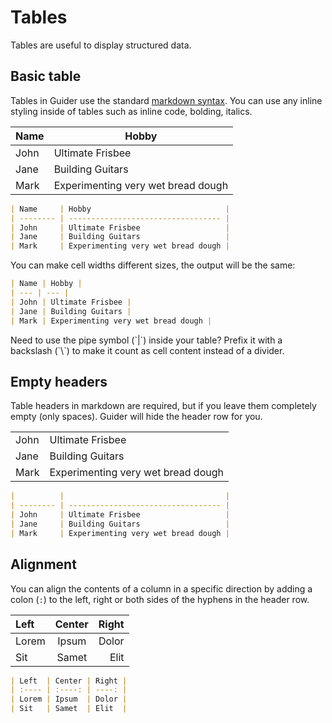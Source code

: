 # Tables

Tables are useful to display structured data.


## Basic table

Tables in Guider use the standard [markdown syntax](https://www.markdownguide.org/extended-syntax/#tables). You can use any inline styling
inside of tables such as inline code, bolding, italics.

| Name     | Hobby                              |
| -------- | ---------------------------------- |
| John     | Ultimate Frisbee                   |
| Jane     | Building Guitars                   |
| Mark     | Experimenting very wet bread dough |

```md
| Name     | Hobby                              |
| -------- | ---------------------------------- |
| John     | Ultimate Frisbee                   |
| Jane     | Building Guitars                   |
| Mark     | Experimenting very wet bread dough |
```

You can make cell widths different sizes, the output will be the same:

```md
| Name | Hobby |
| --- | --- |
| John | Ultimate Frisbee |
| Jane | Building Guitars |
| Mark | Experimenting very wet bread dough |
```

<Tip>
Need to use the pipe symbol (`|`) inside your table? Prefix it with a backslash (`\`) to make it count as cell content instead of a divider.
</Tip>

## Empty headers

Table headers in markdown are required, but if you leave them completely empty (only spaces). Guider will hide the header row for you.

|          |                                    |
| -------- | ---------------------------------- |
| John     | Ultimate Frisbee                   |
| Jane     | Building Guitars                   |
| Mark     | Experimenting very wet bread dough |

```md
|          |                                    |
| -------- | ---------------------------------- |
| John     | Ultimate Frisbee                   |
| Jane     | Building Guitars                   |
| Mark     | Experimenting very wet bread dough |
```


## Alignment

You can align the contents of a column in a specific direction by adding a colon (`:`) to the left, right or both sides of the hyphens in the header row.

| Left  | Center | Right |
| :---- | :----: | ----: |
| Lorem | Ipsum  | Dolor |
| Sit   | Samet  | Elit  |

```md
| Left  | Center | Right |
| :---- | :----: | ----: |
| Lorem | Ipsum  | Dolor |
| Sit   | Samet  | Elit  |
```
